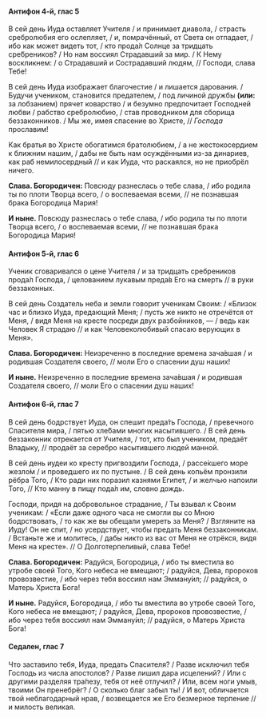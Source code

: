 #### Антифон 4-й, глас 5

В сей день Иуда оставляет Учителя / и принимает диавола, / страсть сребролюбия его ослепляет, / и, помрачённый, от Света он отпадает, / ибо как может видеть тот, / кто прода́л Солнце за тридцать сре́бреников? / Но нам воссиял Страдавший за мир. / К Нему воскликнем: / о Страдавший и Сострадавший людям, // Господи, слава Тебе!

В сей день Иуда изображает благочестие / и лишается дарования. / Будучи учеником, становится предателем, / под личиной дружбы **(или:** за лобзанием<R>)</R> прячет коварство / и безумно предпочитает Господней любви / рабство сребролюбию, / став проводником для сборища беззаконников. / Мы же, имея спасение во Христе, // *Господа* прославим!

Как братья во Христе обогатимся братолюбием, / а не жестокосердием к ближним нашим, / дабы не быть нам осуждёнными из-за динариев, как раб немилосердный // и как Иуда, что раскаялся, но не приобрёл ничего.

**Слава. Богородичен:** Повсюду разнеслась о тебе слава, / ибо родила ты по плоти Творца всего, / о воспеваемая всеми, // не познавшая брака Богородица Мария!

**И ныне.** Повсюду разнеслась о тебе слава, / ибо родила ты по плоти Творца всего, / о воспеваемая всеми, // не познавшая брака Богородица Мария!

#### Антифон 5-й, глас 6

Ученик сговаривался о цене Учителя / и за тридцать сребреников прода́л Господа, / целованием лукавым преда́в Его на смерть // в руки беззаконных.

В сей день Создатель неба и земли говорит ученикам Своим: / «Близок час и близко Иуда, предающий Меня; / пусть же никто не отречётся от Меня, / видя Меня на кресте посреди двух разбойников, — / ведь как Человек Я страдаю // и как Человеколюбивый спасаю верующих в Меня».

**Слава. Богородичен:** Неизреченно в последние времена зача́вшая / и родившая Создателя своего, // моли Его о спасении душ наших!

**И ныне.** Неизреченно в последние времена зача́вшая / и родившая Создателя своего, // моли Его о спасении душ наших!

#### Антифон 6-й, глас 7

В сей день бодрствует Иуда, он спешит преда́ть Господа, / превечного Спасителя мира, / пятью хле́бами многих насытившего. / В сей день беззаконник отрекается от Учителя, / тот, кто был учеником, предаёт Владыку, // продаёт за серебро насытившего людей манной.

В сей день иудеи ко кресту пригвоздили Господа, / рассе́кшего море жезло́м / и проведшего их по пустыне. / В сей день копьём пронзили рёбра Того, / Кто ради них поразил казнями Египет, / и желчью напоили Того, // Кто манну в пищу пода́л им, словно дождь.

Господи, придя на добровольное страдание, / Ты взывал к Своим ученикам: / «Если даже одного часа не смогли вы со Мною бодрствовать, / то как же вы обещали умереть за Меня? / Взгляните на Иуду! Он не спит, / но усердствует, чтобы предать Меня беззаконникам. / Встаньте же и молитесь, / дабы никто из вас от Меня не отрёкся, видя Меня на кресте». // О Долготерпеливый, слава Тебе!

**Слава. Богородичен:** Радуйся, Богородица, / ибо ты вместила во утробе своей Того, Кого небеса не вмещают; / радуйся, Дева, пророков провозвестие, / ибо через тебя воссиял нам Эмману́ил; // радуйся, о Матерь Христа Бога!

**И ныне.** Радуйся, Богородица, / ибо ты вместила во утробе своей Того, Кого небеса не вмещают; / радуйся, Дева, пророков провозвестие, / ибо через тебя воссиял нам Эмману́ил; // радуйся, о Матерь Христа Бога!

#### Седален, глас 7

Что заставило тебя, Иуда, предать Спасителя? / Разве исключил тебя Господь из числа апостолов? / Разве лишил дара исцелений? / Или с другими разделяя тра́пезу, тебя от неё отлучил? / Или, всем ноги умыв, твоими Он пренебрёг? / О сколько благ забыл ты! / И вот, обличается твой неблагодарный нрав, / возвещается же Его безмерное терпение // и милость великая.
